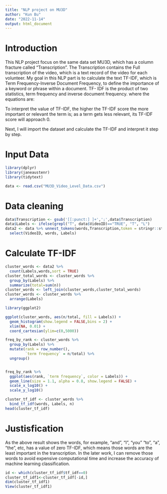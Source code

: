 ---
title: "NLP project on MU3D"
author: "Kun Bu"
date: "2022-11-14"
output: html_document
---

# Introduction
This NLP project focus on the same data set MU3D, which has a column fracture called "Transcription". The Transcription contains the Full transcription of the video, which is a text record of the video for each volunteer. My goal in this NLP part is to calculate the text TF-IDF, which is Term Frequency-Inverse Document Frequency, to  define the importance of a keyword or phrase within a document. TF- IDF is  the product of two statistics, term frequency and inverse document frequency. where the equations are:

\begin{align*}
TF: \quad   tf(t,d) =  \frac{f_{(t,d)}}{\sum_{{t^{'} \in d}}f_{t^{'}, d}} \\
\newline 
IDF: \quad  idf(t, D) = \log\frac{N}{|\{d \in D: t \in d\}|}\\
\newline
TF-IDF: \quad tfidf(t, d, D) = tf(t,d) \cdot  idf(t, D)
\end{align*}

To interpret the value of TF-IDF, the higher the TF-IDF score the more important or relevant the term is; as a term gets less relevant, its TF-IDF score will approach 0. 

Next, I will import the dataset and calculate the TF-IDF and interpret it step by step. 

# Input Data

```{r import data}
library(dplyr)
library(janeaustenr)
library(tidytext)

data <- read.csv("MU3D_Video_Level_Data.csv")
```

# Data cleaning 
```{r data cleaning}
data$Transcription <- gsub('[[:punct:] ]+',';',data$Transcription)
data$Labels <- ifelse(grepl("T", data$VideoID)=="TRUE", "T", "L")
data2 <- data %>% unnest_tokens(words,Transcription,token = stringr::str_split, pattern = ";") %>%
  select(VideoID, words, Labels)

```

# Calculate TF-IDF
```{r Tf}
cluster_words <- data2 %>%
  count(Labels,words,sort = TRUE)
cluster_total_words <- cluster_words %>%
  group_by(Labels) %>%
  summarize(total=sum(n))
cluster_words <- left_join(cluster_words,cluster_total_words)
cluster_words <- cluster_words %>%
  arrange(Labels)

```

```{r ggplot}

library(ggplot2)

ggplot(cluster_words, aes(n/total, fill = Labels)) +
  geom_histogram(show.legend = FALSE,bins = 2) +
  xlim(NA, 0.01) +
  coord_cartesian(ylim=c(0,5000))

```


```{r tfidf}
freq_by_rank <- cluster_words %>% 
  group_by(Labels) %>% 
  mutate(rank = row_number(), 
         `term frequency` = n/total) %>%
  ungroup()


freq_by_rank %>% 
  ggplot(aes(rank, `term frequency`, color = Labels)) + 
  geom_line(size = 1.1, alpha = 0.8, show.legend = FALSE) + 
  scale_x_log10() +
  scale_y_log10()

cluster_tf_idf <- cluster_words %>%
  bind_tf_idf(words, Labels, n)
head(cluster_tf_idf)
```

# Justisfication 

As the above result shows the words, for example, "and", "I", "you" "to", "a", "the", etc, has a value of zero TF-IDF, which means those words are the least important in the transcription. In the later work, I can remove those words to avoid expensive computational time and increase the accuracy of machine learning classification. 




```{r remove 0 tf-idf}
id <- which(cluster_tf_idf$tf_idf==0)
cluster_tf_idf1<-cluster_tf_idf[-id,]
dim(cluster_tf_idf1)
View(cluster_tf_idf1)

```

